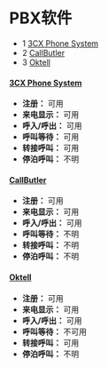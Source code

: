 # PBX软件

* 1 [3CX Phone System](#-freeswitch--pbx-software-)
* 2 [CallButler](#-freeswitch--pbx-software-)
* 3 [Oktell](#-freeswitch--pbx-software-)

#### [3CX Phone System](http://www.3cx.com/)

- **注册：** 可用
- **来电显示：** 可用
- **呼入/呼出：** 可用
- **呼叫等待：** 可用
- **转接呼叫：** 可用
- **停泊呼叫：** 不明

#### [CallButler](http://www.callbutler.com/)

- **注册：** 可用
- **来电显示：** 可用
- **呼入/呼出：** 可用
- **呼叫等待：** 不明
- **转接呼叫：** 不明
- **停泊呼叫：** 不明

#### [Oktell](http://oktellpbx.com/)

- **注册：** 可用
- **来电显示：** 可用
- **呼入/呼出：** 可用
- **呼叫等待：** 不可用
- **转接呼叫：** 可用
- **停泊呼叫：** 不明